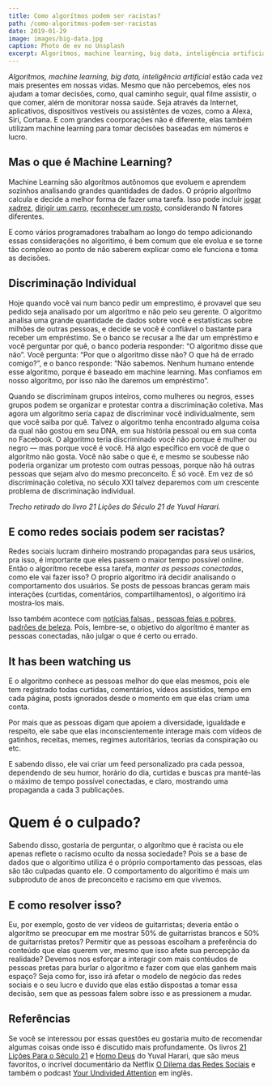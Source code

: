 ```yaml
---
title: Como algorítmos podem ser racistas?
path: /como-algoritmos-podem-ser-racistas
date: 2019-01-29
image: images/big-data.jpg
caption: Photo de ev no Unsplash
excerpt: Algorítmos, machine learning, big data, inteligência artificial estão cada vez mais presentes em nossas vidas. Mesmo que não percebemos, eles nos ajudam a tomar decisões como qual caminho seguir, qual filme assistir, o que comer, além de monitorar nossa saúde. Seja através da Internet, aplicativos, dispositivos vestíveis ou assistêntes de vozes, como a Alexa, Siri, Cortana.
---
```


_Algorítmos, machine learning, big data, inteligência artificial_ estão cada vez mais presentes em nossas vidas. Mesmo que não percebemos, eles nos ajudam a tomar decisões, como, qual caminho seguir, qual filme assistir, o que comer, além de monitorar nossa saúde. Seja através da Internet, aplicativos, dispositivos vestíveis ou assistêntes de vozes, como a Alexa, Siri, Cortana. E com grandes coorporações não é diferente, elas também utilizam machine learning para tomar decisões baseadas em números e lucro.

## Mas o que é Machine Learning?

Machine Learning são algorítmos autônomos que evoluem e aprendem sozinhos analisando grandes quantidades de dados. O próprio algorítmo calcula e decide a melhor forma de fazer uma tarefa. Isso pode incluir [jogar xadrez](https://blogs.funiber.org/pt/tecnologias-tic/2018/01/29/maquina-aprende-xadrez-em-apenas-quatro-horas), [dirigir um carro](https://www.intellias.com/how-machine-learning-algorithms-make-self-driving-cars-a-reality/), [reconhecer um rosto](https://computerworld.com.br/brandpost/tecnologia-de-reconhecimento-facial-movida-ia-e-machine-learning/), considerando N fatores diferentes.

E como vários programadores trabalham ao longo do tempo adicionando essas considerações no algoritimo, é bem comum que ele evolua e se torne tão complexo ao ponto de não saberem explicar como ele funciona e toma as decisões.

## Discriminação Individual

Hoje quando você vai num banco pedir um emprestimo, é provavel que seu pedido seja analisado por um algorítmo e não pelo seu gerente. O algoritmo analisa uma grande quantidade de dados sobre você e estatísticas sobre milhões de outras pessoas, e decide se você é confiável o bastante para receber um empréstimo. Se o banco se recusar a lhe dar um empréstimo e você perguntar por quê, o banco poderia responder: “O algoritmo disse que não”. Você pergunta: “Por que o algoritmo disse não? O que há de errado comigo?”, e o banco responde: “Não sabemos. Nenhum humano entende esse algoritmo, porque é baseado em machine learning. Mas confiamos em nosso algoritmo, por isso não lhe daremos um empréstimo”.

Quando se discriminam grupos inteiros, como mulheres ou negros, esses grupos podem se organizar e protestar contra a discriminação coletiva. Mas agora um algoritmo seria capaz de discriminar você individualmente, sem que você saiba por quê. Talvez o algoritmo tenha encontrado alguma coisa da qual não gostou em seu DNA, em sua história pessoal ou em sua conta no Facebook. O algoritmo teria discriminado você não porque é mulher ou negro — mas porque você é você. Há algo específico em você de que o algoritmo não gosta. Você não sabe o que é, e mesmo se soubesse não poderia organizar um protesto com outras pessoas, porque não há outras pessoas que sejam alvo do mesmo preconceito. É só você. Em vez de só discriminação coletiva, no século XXI talvez deparemos com um crescente problema de discriminação individual.

_Trecho retirado do livro 21 Lições do Século 21 de Yuval Harari._

## E como redes sociais podem ser racistas?

Redes sociais lucram dinheiro mostrando propagandas para seus usários, pra isso, é importante que eles passem o maior tempo possível online. Então o algorítmo recebe essa tarefa, _manter as pessoas conectadas_, como ele vai fazer isso? O proprío algorítmo irá decidir analisando o comportamento dos usuários. Se posts de pessoas brancas geram mais interações (curtidas, comentários, compartilhamentos), o algoritimo irá mostra-los mais.

Isso também acontece com [notícias falsas ](https://www.wionews.com/world/fake-news-travels-six-times-faster-on-twitter-than-real-news-mit-study-327948), [pessoas feias e pobres](https://www.hypeness.com.br/2020/03/como-o-tik-tok-esconde-usuarios-feios-e-pobres-para-atrair-mais-pessoas/), [padrões de beleza](https://medium.com/social-media-as-news-cod/how-social-media-impacts-beauty-standards-for-boys-and-girls-b6bebb6386ac). Pois, lembre-se, o objetivo do algorítmo é manter as pessoas conectadas, não julgar o que é certo ou errado.

## It has been watching us

E o algoritmo conhece as pessoas melhor do que elas mesmos, pois ele tem registrado todas curtidas, comentários, vídeos assistidos, tempo em cada página, posts ignorados desde o momento em que elas criam uma conta.

Por mais que as pessoas digam que apoiem a diversidade, igualdade e respeito, ele sabe que elas inconscientemente interage mais com vídeos de gatinhos, receitas, memes, regimes autoritários, teorias da conspiração ou etc.

E sabendo disso, ele vai criar um feed personalizado pra cada pessoa, dependendo de seu humor, horário do dia, curtidas e buscas pra manté-las o máximo de tempo possível conectadas, e claro, mostrando uma propaganda a cada 3 publicações.

# Quem é o culpado?

Sabendo disso, gostaria de perguntar, o algorítmo que é racista ou ele apenas reflete o racismo oculto da nossa sociedade? Pois se a base de dados que o algoritimo utiliza é o próprio comportamento das pessoas, elas são tão culpadas quanto ele. O comportamento do algoritimo é mais um subproduto de anos de preconceito e racismo em que vivemos.

## E como resolver isso?

Eu, por exemplo, gosto de ver vídeos de guitarristas; deveria então o algorítmo se preocupar em me mostrar 50% de guitarristas brancos e 50% de guitarristas pretos? Permitir que as pessoas escolham a preferência do conteúdo que elas querem ver, mesmo que isso afete sua percepção da realidade? Devemos nos esforçar a interagir com mais contéudos de pessoas pretas para burlar o algorítmo e fazer com que elas ganhem mais espaço? Seja como for, isso irá afetar o modelo de negócio das redes sociais e o seu lucro e duvido que elas estão dispostas a tomar essa decisão, sem que as pessoas falem sobre isso e as pressionem a mudar.

## Referências

Se você se interessou por essas questões eu gostaria muito de recomendar algumas coisas onde isso é discutido mais profundamente. Os livros [21 Lições Para o Século 21](https://www.amazon.com.br/21-li%C3%A7%C3%B5es-para-s%C3%A9culo/dp/8535930914) e [Homo Deus](https://www.amazon.com.br/Homo-Deus-breve-hist%C3%B3ria-amanh%C3%A3-ebook/dp/B01LXCJTO4) do Yuval Harari, que são meus favoritos, o incrível documentário da Netflix [O Dilema das Redes Sociais](https://guiadoestudante.abril.com.br/estudo/dilema-das-redes-por-que-assistir-documentario-netflix/) e também o podcast [Your Undivided Attention](https://open.spotify.com/show/4KI3PtZaWJbAWK89vgttoU?si=PEDuJRtaSOeBZiH2TWTbKg) em inglês.
